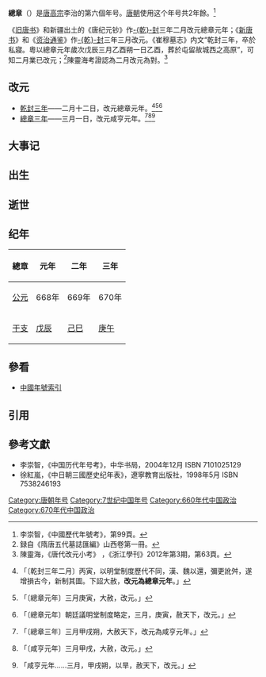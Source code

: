 {{Eranamebox
|年号=總章
|起讫时间= 668年二月－670年二月
|政权= 唐朝
|帝王= 高宗李治
|历时= 2年
|timeline= <timeline>
ImageSize  = width:200 height:50
PlotArea   = width:180 height:30 left:10 bottom:20
TimeAxis   = orientation:horizontal
DateFormat = yyyy
Period    = from:618 till:907
AlignBars  = early
ScaleMajor = increment:54 start:618
Colors =
  id:canvas value:rgb(1,1,0.85)
BackgroundColors = canvas:canvas
PlotData =
  width:15 color:black
  bar:era from:start till:end
  bar:era from:650 till:683 color:red
  bar:era from:668 till:670 color:blue
</timeline>
|说明= {{fontcolor|blue|總章}}在唐朝和{{fontcolor|red|唐高宗李治}}时期的位置。 
}}
'''總章'''（{{kj|668年|二月|670年|二月}}）是[[唐高宗|唐高宗]]李治的第六個年号。[[唐朝|唐朝]]使用这个年号共2年餘。<ref>李崇智，《中國歷代年號考》，第99頁。</ref>

《[[旧唐书|旧唐书]]》和新疆出土的《唐纪元钞》作[[乾封|-{乾}-封]]三年二月改元總章元年；《[[新唐书|新唐书]]》和《[[资治通鉴|资治通鉴]]》作[[乾封|-{乾}-封]]三年三月改元。《崔穆墓志》内文“乾封三年，卒於私寢。粵以總章元年歲次戊辰三月乙酉朔一日乙酉，葬於屯留故城西之高原”，可知二月業已改元；<ref>録自《隋唐五代墓誌匯編》山西卷第一冊。</ref>陳靈海考證認為二月改元為對。<ref>陳靈海，《唐代改元小考》 ，《浙江學刊》2012年第3期，第63頁。</ref>

==改元==
*[[668年|乾封三年]]——二月十二日，改元總章元年。<ref>{{cite wikisource|title=舊唐書本紀第四高宗下|last=劉昫|wslink=zh:舊唐書/卷5}}「〔乾封三年二月〕丙寅，以明堂制度歷代不同，漢、魏以還，彌更訛舛，遂增損古今，新制其圖。下詔大赦，'''改元為總章元年'''。」</ref><ref>{{cite wikisource|title=新唐書本紀第三高宗|last=歐陽脩|wslink=zh:新唐書/卷003}}「〔總章元年〕三月庚寅，大赦，改元。」</ref><ref>{{cite wikisource|title=資治通鑑唐紀十七|last=司馬光|wslink=zh:資治通鑒 (胡三省音注)/卷201}}「〔總章元年〕朝廷議明堂制度略定，三月，庚寅，赦天下，改元。」</ref>
*[[670年|總章三年]]——三月一日，改元咸亨元年。<ref>{{cite wikisource|title=舊唐書本紀第四高宗下|last=劉昫|wslink=zh:舊唐書/卷5}}「〔總章三年〕三月甲戌朔，大赦天下，改元為咸亨元年。」</ref><ref>{{cite wikisource|title=新唐書本紀第三高宗|last=歐陽脩|wslink=zh:新唐書/卷003}}「〔咸亨元年〕三月甲戌，大赦，改元。」</ref><ref>{{cite wikisource|title=資治通鑑唐紀十七|last=司馬光|wslink=zh:資治通鑒 (胡三省音注)/卷201}}「咸亨元年……三月，甲戌朔，以旱，赦天下，改元。」</ref>

==大事记==

==出生==

==逝世==

==纪年==
{| class="wikitable"  style="text-align:center;"
!總章!!元年!!二年!!三年
|-
![[公元|公元]]
|668年||669年||670年
|-
![[干支|干支]]
|[[戊辰|戊辰]]||[[己巳|己巳]]||[[庚午|庚午]]
|}

==參看==
*[[中国年号列表#唐朝|中國年號索引]]

==引用==
{{Reflist}}

==參考文獻==
*李崇智，《中国历代年号考》，中华书局，2004年12月 ISBN 7101025129
*徐紅嵐，《中日朝三國歷史纪年表》，遼寧教育出版社，1998年5月 ISBN 7538246193

{{年号|[[乾封|-{乾}-封]]|[[中国年号列表|唐朝年号]]<br>668年－670年|[[咸亨|咸亨]]}}
{{唐朝年号}}

[[Category:唐朝年号|Category:唐朝年号]]
[[Category:7世纪中国年号|Category:7世纪中国年号]]
[[Category:660年代中国政治|Category:660年代中国政治]]
[[Category:670年代中国政治|Category:670年代中国政治]]